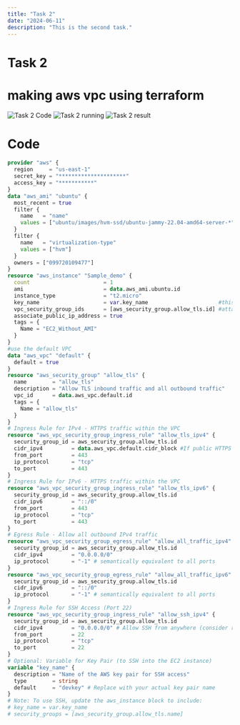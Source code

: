 ```yaml
---
title: "Task 2"
date: "2024-06-11"
description: "This is the second task."
---
```


# Task 2

# making aws vpc using terraform

![Task 2 Code](/task2code.png)
![Task 2 running](/task2running.png)
![Task 2 result](/task2result.png)


# Code
```tf
provider "aws" {
  region     = "us-east-1"
  secret_key = "*********************"
  access_key = "***********"
}
data "aws_ami" "ubuntu" {
  most_recent = true
  filter {
    name   = "name"
    values = ["ubuntu/images/hvm-ssd/ubuntu-jammy-22.04-amd64-server-*"]
  }
  filter {
    name   = "virtualization-type"
    values = ["hvm"]
  }
  owners = ["099720109477"]
}
resource "aws_instance" "Sample_demo" {
  count                       = 1
  ami                         = data.aws_ami.ubuntu.id
  instance_type               = "t2.micro"
  key_name                    = var.key_name                      #this enables SSH using your key
  vpc_security_group_ids      = [aws_security_group.allow_tls.id] #attach the security group
  associate_public_ip_address = true
  tags = {
    Name = "EC2_Without_AMI"
  }
}
#use the default VPC
data "aws_vpc" "default" {
  default = true
}
resource "aws_security_group" "allow_tls" {
  name        = "allow_tls"
  description = "Allow TLS inbound traffic and all outbound traffic"
  vpc_id      = data.aws_vpc.default.id
  tags = {
    Name = "allow_tls"
  }
}
# Ingress Rule for IPv4 - HTTPS traffic within the VPC
resource "aws_vpc_security_group_ingress_rule" "allow_tls_ipv4" {
  security_group_id = aws_security_group.allow_tls.id
  cidr_ipv4         = data.aws_vpc.default.cidr_block #If public HTTPS access is required then use "0.0.0.0/0"
  from_port         = 443
  ip_protocol       = "tcp"
  to_port           = 443
}
# Ingress Rule for IPv6 - HTTPS traffic within the VPC
resource "aws_vpc_security_group_ingress_rule" "allow_tls_ipv6" {
  security_group_id = aws_security_group.allow_tls.id
  cidr_ipv6         = "::/0"
  from_port         = 443
  ip_protocol       = "tcp"
  to_port           = 443
}
# Egress Rule - Allow all outbound IPv4 traffic
resource "aws_vpc_security_group_egress_rule" "allow_all_traffic_ipv4" {
  security_group_id = aws_security_group.allow_tls.id
  cidr_ipv4         = "0.0.0.0/0"
  ip_protocol       = "-1" # semantically equivalent to all ports
}
resource "aws_vpc_security_group_egress_rule" "allow_all_traffic_ipv6" {
  security_group_id = aws_security_group.allow_tls.id
  cidr_ipv6         = "::/0"
  ip_protocol       = "-1" # semantically equivalent to all ports
}
# Ingress Rule for SSH Access (Port 22)
resource "aws_vpc_security_group_ingress_rule" "allow_ssh_ipv4" {
  security_group_id = aws_security_group.allow_tls.id
  cidr_ipv4         = "0.0.0.0/0" # Allow SSH from anywhere (consider restricting forproduction)
  from_port         = 22
  ip_protocol       = "tcp"
  to_port           = 22
}
# Optional: Variable for Key Pair (to SSH into the EC2 instance)
variable "key_name" {
  description = "Name of the AWS key pair for SSH access"
  type        = string
  default     = "devkey" # Replace with your actual key pair name
}
# Note: To use SSH, update the aws_instance block to include:
# key_name = var.key_name
# security_groups = [aws_security_group.allow_tls.name]
```